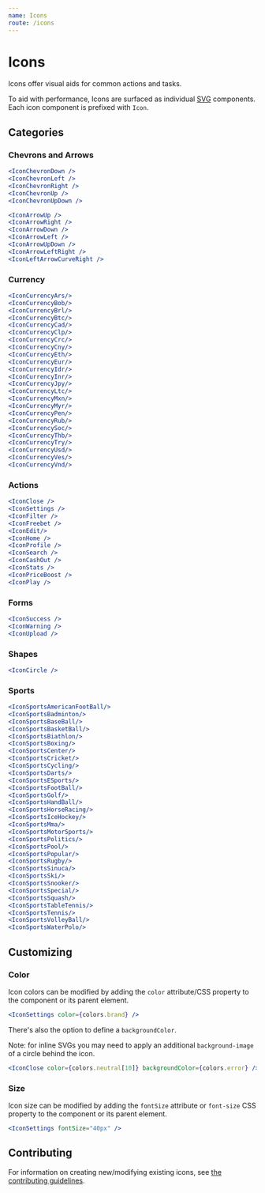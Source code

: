 ```yaml
---
name: Icons
route: /icons
---
```



# Icons

Icons offer visual aids for common actions and tasks.

To aid with performance, Icons are surfaced as individual [SVG](https://developer.mozilla.org/en-US/docs/Web/SVG) components. Each icon component is prefixed with `Icon`.

## Categories

### Chevrons and Arrows

```jsx react-live
<IconChevronDown />
<IconChevronLeft />
<IconChevronRight />
<IconChevronUp />
<IconChevronUpDown />
```

```jsx react-live
<IconArrowUp />
<IconArrowRight />
<IconArrowDown />
<IconArrowLeft />
<IconArrowUpDown />
<IconArrowLeftRight />
<IconLeftArrowCurveRight />
```

### Currency

```jsx react-live
<IconCurrencyArs/>
<IconCurrencyBob/>
<IconCurrencyBrl/>
<IconCurrencyBtc/>
<IconCurrencyCad/>
<IconCurrencyClp/>
<IconCurrencyCrc/>
<IconCurrencyCny/>
<IconCurrencyEth/>
<IconCurrencyEur/>
<IconCurrencyIdr/>
<IconCurrencyInr/>
<IconCurrencyJpy/>
<IconCurrencyLtc/>
<IconCurrencyMxn/>
<IconCurrencyMyr/>
<IconCurrencyPen/>
<IconCurrencyRub/>
<IconCurrencySoc/>
<IconCurrencyThb/>
<IconCurrencyTry/>
<IconCurrencyUsd/>
<IconCurrencyVes/>
<IconCurrencyVnd/>
```

### Actions

```jsx react-live
<IconClose />
<IconSettings />
<IconFilter />
<IconFreebet />
<IconEdit/>
<IconHome />
<IconProfile />
<IconSearch />
<IconCashOut />
<IconStats />
<IconPriceBoost />
<IconPlay />
```

### Forms

```jsx react-live
<IconSuccess />
<IconWarning />
<IconUpload />
```

### Shapes

```jsx react-live
<IconCircle />
```

### Sports

```jsx react-live
<IconSportsAmericanFootBall/>
<IconSportsBadminton/>
<IconSportsBaseBall/>
<IconSportsBasketBall/>
<IconSportsBiathlon/>
<IconSportsBoxing/>
<IconSportsCenter/>
<IconSportsCricket/>
<IconSportsCycling/>
<IconSportsDarts/>
<IconSportsESports/>
<IconSportsFootBall/>
<IconSportsGolf/>
<IconSportsHandBall/>
<IconSportsHorseRacing/>
<IconSportsIceHockey/>
<IconSportsMma/>
<IconSportsMotorSports/>
<IconSportsPolitics/>
<IconSportsPool/>
<IconSportsPopular/>
<IconSportsRugby/>
<IconSportsSinuca/>
<IconSportsSki/>
<IconSportsSnooker/>
<IconSportsSpecial/>
<IconSportsSquash/>
<IconSportsTableTennis/>
<IconSportsTennis/>
<IconSportsVolleyBall/>
<IconSportsWaterPolo/>
```

## Customizing

### Color

Icon colors can be modified by adding the `color` attribute/CSS property to the component or its parent element.

```jsx react-live
<IconSettings color={colors.brand} />
```

There's also the option to define a `backgroundColor`.

Note: for inline SVGs you may need to apply an additional `background-image` of
a circle behind the icon.

```jsx react-live
<IconClose color={colors.neutral[10]} backgroundColor={colors.error} />
```

### Size

Icon size can be modified by adding the `fontSize` attribute or `font-size` CSS property to the component or its parent element.

```jsx react-live
<IconSettings fontSize="40px" />
```

## Contributing

For information on creating new/modifying existing icons, see [the contributing guidelines](https://github.com/coingaming/sportsbet-design/blob/develop/CONTRIBUTING.md#maintaining-assets).
